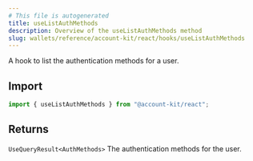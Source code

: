 ```yaml
---
# This file is autogenerated
title: useListAuthMethods
description: Overview of the useListAuthMethods method
slug: wallets/reference/account-kit/react/hooks/useListAuthMethods
---
```


A hook to list the authentication methods for a user.

## Import

```ts
import { useListAuthMethods } from "@account-kit/react";
```

## Returns

`UseQueryResult<AuthMethods>`
The authentication methods for the user.
